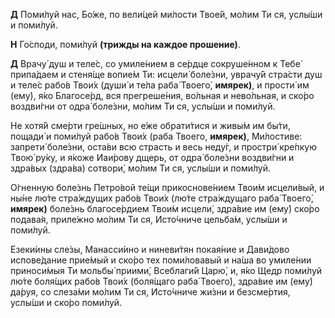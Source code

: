 **Д** Поми́луй нас, Бо́же, по вели́цей ми́лости Твое́й, мо́лим Ти ся, услы́ши и поми́луй.

**Н** Го́споди, поми́луй **(трижды на каждое прошение)**.

**Д** Врачу́ душ и теле́с, со умиле́нием в се́рдце сокруше́нном к Тебе́ припа́даем и стеня́ще вопие́м Ти: исцели́ боле́зни, уврачу́й стра́сти душ и теле́с рабо́в Твои́х <R>(</R>души́ и те́ла раба́ Твоего́, **имярек)**, и прости́ им <R>(</R>ему́<R>)</R>, я́ко Благосе́рд, вся прегреше́ния, во́льная и нево́льная, и ско́ро воздви́гни от одра́ боле́зни, мо́лим Ти ся, услы́ши и поми́луй.

Не хотя́й сме́рти гре́шных, но е́же обрати́тися и живы́м им бы́ти, пощади́ и поми́луй рабо́в Твои́х <R>(</R>раба Твоего, **имярек)**, Ми́лостиве: запрети́ боле́зни, оста́ви всю страсть и весь неду́г, и простри́ кре́пкую Твою́ ру́ку, и я́коже Иаи́рову дщерь, от одра́ боле́зни воздви́гни и здра́вых <R>(</R>здра́ва<R>)</R> сотвори́, мо́лим Ти ся, услы́ши и поми́луй.

О́гненную боле́знь Петро́вой те́щи прикоснове́нием Твои́м исцели́вый, и ны́не лю́те стра́ждущих рабо́в Твои́х <R>(</R>лю́те стра́ждущаго раба́ Твоего́, **имярек)** боле́знь благосе́рдием Твои́м исцели́, здра́вие им <R>(</R>ему́<R>)</R> ско́ро подава́я, приле́жно мо́лим Ти ся, Исто́чниче цельба́м, услы́ши и поми́луй.

Езеки́ины сле́зы, Манасси́ино и ниневи́тян покая́ние и Дави́дово испове́дание прие́мый и ско́ро тех поми́ловавый и на́ша во умиле́нии приноси́мыя Ти мольбы́ приими́, Всеблаги́й Царю́, и, я́ко Щедр поми́луй лю́те боля́щих рабо́в Твои́х <R>(</R>боля́щаго раба́ Твоего́<R>)</R>, здра́вие им <R>(</R>ему́<R>)</R> да́руя, со слеза́ми мо́лим Ти ся, Исто́чниче жи́зни и безсме́ртия, услы́ши и ско́ро поми́луй.
